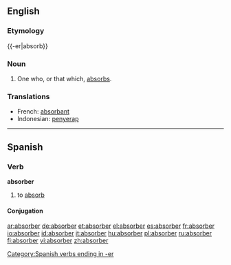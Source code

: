 ==English==

===Etymology===
{{-er|absorb}}

===Noun===
{{wikipedia}}
{{en-noun}}

# One who, or that which, [[absorb]]s.

===Translations===
{{rfc-level|Translations at L3+ (AutoFormat would have corrected level of Translations)}}
{{top}}
*French: [[absorbant]] {{m}}
*Indonesian: [[serap|penyerap]]
{{bottom}}

----

==Spanish==

===Verb===
'''absorber'''

# to [[absorb]]

====Conjugation====
{{es-conj-er|absorb}}

[[Category:Spanish verbs ending in -er]]

[[ar:absorber]]
[[de:absorber]]
[[et:absorber]]
[[el:absorber]]
[[es:absorber]]
[[fr:absorber]]
[[io:absorber]]
[[id:absorber]]
[[it:absorber]]
[[hu:absorber]]
[[pl:absorber]]
[[ru:absorber]]
[[fi:absorber]]
[[vi:absorber]]
[[zh:absorber]]